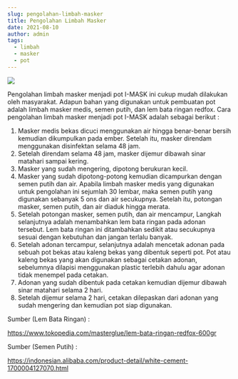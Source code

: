 ```yaml
---
slug: pengolahan-limbah-masker
title: Pengolahan Limbah Masker
date: 2021-08-10
author: admin
tags:
  - limbah
  - masker
  - pot
---
```

<!--StartFragment-->

![](/images/limbah-masker.jpg)

Pengolahan limbah masker menjadi pot I-MASK ini cukup mudah dilakukan oleh masyarakat. Adapun bahan yang digunakan untuk pembuatan pot adalah limbah masker medis, semen putih, dan lem bata ringan redfox. Cara pengolahan limbah masker menjadi pot I-MASK adalah sebagai berikut :

1. Masker medis bekas dicuci menggunakan air hingga benar-benar bersih kemudian dikumpulkan pada ember. Setelah itu, masker direndam menggunakan disinfektan selama 48 jam.
2. Setelah direndam selama 48 jam, masker dijemur dibawah sinar matahari sampai kering.
3. Masker yang sudah mengering, dipotong berukuran kecil.
4. Masker yang sudah dipotong-potong kemudian dicampurkan dengan semen putih dan air. Apabila limbah masker medis yang digunakan untuk pengolahan ini sejumlah 30 lembar, maka semen putih yang digunakan sebanyak 5 ons dan air secukupnya. Setelah itu, potongan masker, semen putih, dan air diaduk hingga merata.
5. Setelah potongan masker, semen putih, dan air mencampur, Langkah selanjutnya adalah menambahkan lem bata ringan pada adonan tersebut. Lem bata ringan ini ditambahkan sedikit atau secukupnya sesuai dengan kebutuhan dan jangan terlalu banyak.
6. Setelah adonan tercampur, selanjutnya adalah mencetak adonan pada sebuah pot bekas atau kaleng bekas yang dibentuk seperti pot. Pot atau kaleng bekas yang akan digunakan sebagai cetakan adonan, sebelumnya dilapisi menggunakan plastic terlebih dahulu agar adonan tidak menempel pada cetakan.
7. Adonan yang sudah dibentuk pada cetakan kemudian dijemur dibawah sinar matahari selama 2 hari.
8. Setelah dijemur selama 2 hari, cetakan dilepaskan dari adonan yang sudah mengering dan kemudian pot siap digunakan. 



Sumber (Lem Bata Ringan) :

<https://www.tokopedia.com/masterglue/lem-bata-ringan-redfox-600gr>

Sumber (Semen Putih) :

<https://indonesian.alibaba.com/product-detail/white-cement-1700004127070.html>

<!--EndFragment-->